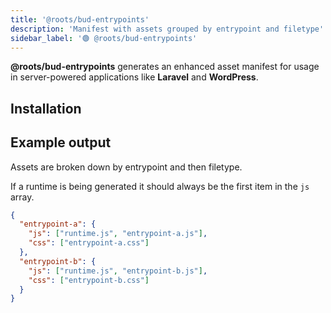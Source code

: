 ```yaml
---
title: '@roots/bud-entrypoints'
description: 'Manifest with assets grouped by entrypoint and filetype'
sidebar_label: '🟢 @roots/bud-entrypoints'
---
```




**@roots/bud-entrypoints** generates an enhanced asset manifest for usage in server-powered applications like **Laravel** and **WordPress**.

## Installation

<Install packages="@roots/bud-entrypoints" />

## Example output

Assets are broken down by entrypoint and then filetype.

If a runtime is being generated it should always be the first item in the `js` array.

```json
{
  "entrypoint-a": {
    "js": ["runtime.js", "entrypoint-a.js"],
    "css": ["entrypoint-a.css"]
  },
  "entrypoint-b": {
    "js": ["runtime.js", "entrypoint-b.js"],
    "css": ["entrypoint-b.css"]
  }
}
```
